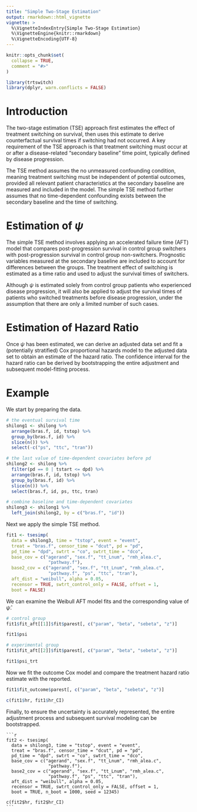 ```yaml
---
title: "Simple Two-Stage Estimation"
output: rmarkdown::html_vignette
vignette: >
  %\VignetteIndexEntry{Simple Two-Stage Estimation}
  %\VignetteEngine{knitr::rmarkdown}
  %\VignetteEncoding{UTF-8}
---
```


```r
knitr::opts_chunk$set(
  collapse = TRUE,
  comment = "#>"
)
```

```r
library(trtswitch)
library(dplyr, warn.conflicts = FALSE)
```

# Introduction
The two-stage estimation (TSE) approach first estimates the effect of treatment switching on survival, then uses this estimate to derive counterfactual survival times if switching had not occurred. A key requirement of the TSE approach is that treatment switching must occur at or after a disease-related "secondary baseline" time point, typically defined by disease progression.

The TSE method assumes the no unmeasured confounding condition, meaning treatment switching must be independent of potential outcomes, provided all relevant patient characteristics at the secondary baseline are measured and included in the model. The simple TSE method further assumes that no time-dependent confounding exists between the secondary baseline and the time of switching.

# Estimation of $\psi$
The simple TSE method involves applying an accelerated failure time (AFT) model that compares post-progression survival in control group switchers with post-progression survival in control group non-switchers. Prognostic variables measured at the secondary baseline are included to account for differences between the groups. The treatment effect of switching is estimated as a time ratio and used to adjust the survival times of switchers.

Although $\psi$ is estimated solely from control group patients who experienced disease progression, it will also be applied to adjust the survival times of patients who switched treatments before disease progression, under the assumption that there are only a limited number of such cases.

# Estimation of Hazard Ratio
Once $\psi$ has been estimated, we can derive an adjusted data set and fit a (potentially stratified) Cox proportional hazards model to the adjusted data set to obtain an estimate of the hazard ratio. The confidence interval for the hazard ratio can be derived by bootstrapping the entire adjustment and subsequent model-fitting process.

# Example
We start by preparing the data.
```r
# the eventual survival time
shilong1 <- shilong %>%
  arrange(bras.f, id, tstop) %>%
  group_by(bras.f, id) %>%
  slice(n()) %>%
  select(-c("ps", "ttc", "tran"))

# the last value of time-dependent covariates before pd
shilong2 <- shilong %>%
  filter(pd == 0 | tstart <= dpd) %>%
  arrange(bras.f, id, tstop) %>%
  group_by(bras.f, id) %>%
  slice(n()) %>%
  select(bras.f, id, ps, ttc, tran)

# combine baseline and time-dependent covariates
shilong3 <- shilong1 %>%
  left_join(shilong2, by = c("bras.f", "id"))
```

Next we apply the simple TSE method. 
```r
fit1 <- tsesimp(
  data = shilong3, time = "tstop", event = "event",
  treat = "bras.f", censor_time = "dcut", pd = "pd",
  pd_time = "dpd", swtrt = "co", swtrt_time = "dco",
  base_cov = c("agerand", "sex.f", "tt_Lnum", "rmh_alea.c",
                "pathway.f"),
  base2_cov = c("agerand", "sex.f", "tt_Lnum", "rmh_alea.c",
                "pathway.f", "ps", "ttc", "tran"),
  aft_dist = "weibull", alpha = 0.05,
  recensor = TRUE, swtrt_control_only = FALSE, offset = 1,
  boot = FALSE)
```

We can examine the Weibull AFT model fits and the corresponding value of $\hat{\psi}$. 
```r
# control group
fit1$fit_aft[[1]]$fit$parest[, c("param", "beta", "sebeta", "z")]

fit1$psi

# experimental group
fit1$fit_aft[[2]]$fit$parest[, c("param", "beta", "sebeta", "z")]

fit1$psi_trt
```

Now we fit the outcome Cox model and compare the treatment hazard ratio estimate with the reported. 
```r
fit1$fit_outcome$parest[, c("param", "beta", "sebeta", "z")]

c(fit1$hr, fit1$hr_CI)
```

Finally, to ensure the uncertainty is accurately represented, the entire adjustment process and subsequent survival modeling can be bootstrapped.
````verbatim

```r
fit2 <- tsesimp(
  data = shilong3, time = "tstop", event = "event",
  treat = "bras.f", censor_time = "dcut", pd = "pd",
  pd_time = "dpd", swtrt = "co", swtrt_time = "dco",
  base_cov = c("agerand", "sex.f", "tt_Lnum", "rmh_alea.c",
                "pathway.f"),
  base2_cov = c("agerand", "sex.f", "tt_Lnum", "rmh_alea.c",
                "pathway.f", "ps", "ttc", "tran"),
  aft_dist = "weibull", alpha = 0.05,
  recensor = TRUE, swtrt_control_only = FALSE, offset = 1,
  boot = TRUE, n_boot = 1000, seed = 12345)

c(fit2$hr, fit2$hr_CI)
```

````
